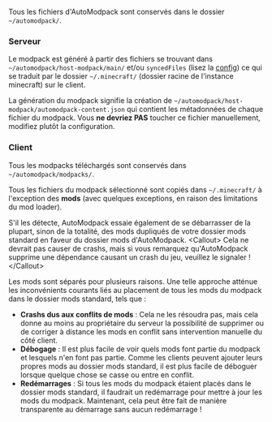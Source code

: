 Tous les fichiers d'AutoModpack sont conservés dans le dossier `~/automodpack/`.

### Serveur

Le modpack est généré à partir des fichiers se trouvant dans `~/automodpack/host-modpack/main/` et/ou `syncedFiles` (lisez la [config](https://github.com/Skidamek/AutoModpack/blob/main/docs/configuration/server-config)) ce qui se traduit par le dossier `~/.minecraft/` (dossier racine de l'instance minecraft) sur le client.

La génération du modpack signifie la création de `~/automodpack/host-modpack/automodpack-content.json` qui contient les métadonnées de chaque fichier du modpack. Vous **ne devriez PAS** toucher ce fichier manuellement, modifiez plutôt la configuration.

### Client

Tous les modpacks téléchargés sont conservés dans `~/automodpack/modpacks/`.

Tous les fichiers du modpack sélectionné sont copiés dans `~/.minecraft/` à l'exception des **mods** (avec quelques exceptions, en raison des limitations du mod loader).

S'il les détecte, AutoModpack essaie également de se débarrasser de la plupart, sinon de la totalité, des mods dupliqués de votre dossier mods standard en faveur du dossier mods d'AutoModpack.
\<Callout\>
Cela ne devrait pas causer de crashs, mais si vous remarquez qu'AutoModpack supprime une dépendance causant un crash du jeu, veuillez le signaler \!
\</Callout\>

Les mods sont séparés pour plusieurs raisons. Une telle approche atténue les inconvénients courants liés au placement de tous les mods du modpack dans le dossier mods standard, tels que :

  - **Crashs dus aux conflits de mods** : Cela ne les résoudra pas, mais cela donne au moins au propriétaire du serveur la possibilité de supprimer ou de corriger à distance les mods en conflit sans intervention manuelle du côté client.
  - **Débogage** : Il est plus facile de voir quels mods font partie du modpack et lesquels n'en font pas partie. Comme les clients peuvent ajouter leurs propres mods au dossier mods standard, il est plus facile de déboguer lorsque quelque chose se casse ou entre en conflit.
  - **Redémarrages** : Si tous les mods du modpack étaient placés dans le dossier mods standard, il faudrait un redémarrage pour mettre à jour les mods du modpack. Maintenant, cela peut être fait de manière transparente au démarrage sans aucun redémarrage \!